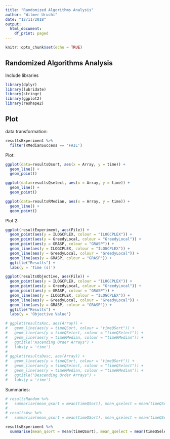 ```yaml
---
title: "Randomized Algorithms Analysis"
author: "Wilmer Uruchi"
date: "12/11/2018"
output:
  html_document:
    df_print: paged
---
```


```r
knitr::opts_chunk$set(echo = TRUE)
```

## Randomized Algorithms Analysis

Include libraries

```r
library(dplyr)
library(lubridate)
library(stringr)
library(ggplot2)
library(reshape2)
```

## Plot

data transformation:

```r
resultsExperiment %>%
  filter(RMedianSuccess == 'FAIL')
```

Plot:

```r
ggplot(data=resultsQsort, aes(x = Array, y = time)) +
  geom_line() +
  geom_point()

ggplot(data=resultsQselect, aes(x = Array, y = time)) +
  geom_line() +
  geom_point()

ggplot(data=resultsRMedian, aes(x = Array, y = time)) +
  geom_line() +
  geom_point()

```

Plot 2:

```r
ggplot(resultExperiment, aes(File)) + 
  geom_point(aes(y = ILOGCPLEX, colour = "ILOGCPLEX")) + 
  geom_point(aes(y = GreedyLocal, colour = "GreedyLocal")) +
  geom_point(aes(y = GRASP, colour = "GRASP")) +
  geom_line(aes(y = ILOGCPLEX, colour = "ILOGCPLEX")) + 
  geom_line(aes(y = GreedyLocal, colour = "GreedyLocal")) +
  geom_line(aes(y = GRASP, colour = "GRASP")) +
  ggtitle("Results") +
  labs(y = 'Time (s)')

ggplot(resultsObjective, aes(File)) + 
  geom_point(aes(y = ILOGCPLEX, colour = "ILOGCPLEX")) + 
  geom_point(aes(y = GreedyLocal, colour = "GreedyLocal")) +
  geom_point(aes(y = GRASP, colour = "GRASP")) +
  geom_line(aes(y = ILOGCPLEX, colour = "ILOGCPLEX")) + 
  geom_line(aes(y = GreedyLocal, colour = "GreedyLocal")) +
  geom_line(aes(y = GRASP, colour = "GRASP")) +
  ggtitle("Results") +
  labs(y = 'Objective Value')

# ggplot(resultsAsc, aes(Array)) + 
#   geom_line(aes(y = timeQSort, colour = "timeQSort")) + 
#   geom_line(aes(y = timeQSelect, colour = "timeQSelect")) +
#   geom_line(aes(y = timeRMedian, colour = "timeRMedian")) +
#   ggtitle("Ascending Order Arrays") +
#   labs(y = 'time')
# 
# ggplot(resultsDesc, aes(Array)) + 
#   geom_line(aes(y = timeQSort, colour = "timeQSort")) + 
#   geom_line(aes(y = timeQSelect, colour = "timeQSelect")) +
#   geom_line(aes(y = timeRMedian, colour = "timeRMedian")) +
#   ggtitle("Descending Order Arrays") +
#   labs(y = 'time')

```

Summaries:

```r
# resultsRandom %>%
#   summarise(mean_qsort = mean(timeQSort), mean_qselect = mean(timeQSelect), sd_qs = sd(timeQSelect), max_qs = max(timeQSelect), mean_rmedian = mean(timeRMedian), sd_rm = sd(timeRMedian))
# 
# resultsAsc %>%
#   summarise(mean_qsort = mean(timeQSort), mean_qselect = mean(timeQSelect), sd_qs = sd(timeQSelect), mean_rmedian = mean(timeRMedian), sd_rm = sd(timeRMedian))

resultsExperiment %>%
  summarise(mean_qsort = mean(timeQSort), mean_qselect = mean(timeQSelect), sd_qselect = sd(timeQSelect), mean_rmedian = mean(timeRMedian), sd_rmedian = sd(timeRMedian))
```

